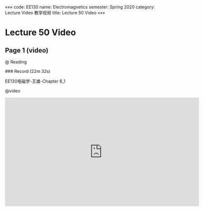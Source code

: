 «««
code: EE130
name: Electromagnetics
semester: Spring 2020
category: Lecture Video 教学视频
title: Lecture 50 Video
»»»

# Lecture 50 Video

## Page 1 (video)

@ Reading

<div class="markdown-body">
### Record (22m 32s)

EE130电磁学-王雄-Chapter 8_1
</div>

@video

<iframe src="https://sbbrisk.com/e/aon8mwahxk4z.html" frameborder=0 marginwidth=0 marginheight=0 scrolling=no width=640 height=360 allowfullscreen></iframe>
